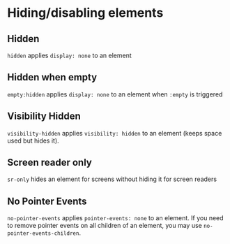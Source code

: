 
# Hiding/disabling elements

## Hidden

`hidden` applies `display: none` to an element

<Canvas withSource="open">
    <Story id="css-utilities-hidingdisablingcontent--hidden" />
</Canvas>

## Hidden when empty

`empty:hidden` applies `display: none` to an element when `:empty` is triggered

<Canvas withSource="open">
    <Story id="css-utilities-hidingdisablingcontent--empty:hidden" />
</Canvas>

## Visibility Hidden

`visibility-hidden` applies `visibility: hidden` to an element (keeps space used but hides it).

<Canvas withSource="open">
    <Story id="css-utilities-hidingdisablingcontent--visibility-hidden" />
</Canvas>

## Screen reader only

`sr-only` hides an element for screens without hiding it for screen readers

<Canvas withSource="open">
    <Story id="css-utilities-hidingdisablingcontent--screenreaders" />
</Canvas>

## No Pointer Events

`no-pointer-events` applies `pointer-events: none` to an element. If you need to remove pointer events on all children of an element, you may use `no-pointer-events-children`.

<Canvas withSource="open">
    <Story id="css-utilities-hidingdisablingcontent--pointer-events-none" />
</Canvas>
